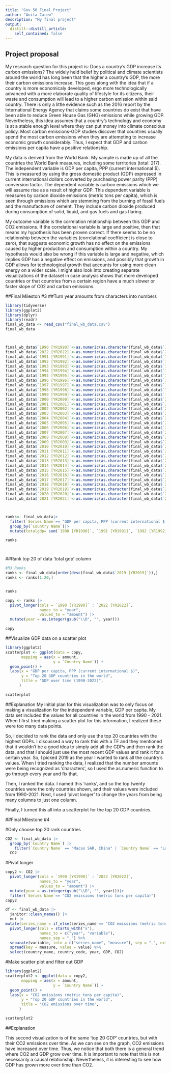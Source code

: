 ```yaml
---
title: "Gov 50 Final Project"
author: "Anita Carew"
description: "My final project"
output:
  distill::distill_article:
    self_contained: false
---
```




## Project proposal

 My research question for this project is: Does a country's GDP increase its carbon emissions? The widely held belief by political and climate scientists around the world has long been that the higher a country's GDP, the more their carbon emissions increase. This goes along with the idea that if a country is more economicaly developed, ergo more technologically advanced with a more elaborate quality of lifestyle for its citizens, their waste and consumption will lead to a higher carbon emission within said country. There is only a little evidence such as the 2016 report by the International Energy Agency that claims some countries do exist that have been able to reduce Green House Gas (GHG) emissions while growing GDP. Nevertheless, this idea assumes that a country's technology and economy is at a stable enough level where they can put money into climate conscious policy. Most carbon emissions-GDP studies discover that countries usually spend the most carbon emissions when they are attempting to increase economic growth considerably. Thus, I expect that GDP and carbon emissions per capita have a positive relationship. 

  My data is derived from the World Bank. My sample is made up of all the countries the World Bank measures, including some territories (total: 217). The independent variable is GDP per capita, PPP (current international $). This is measured by using the gross domestic product (GDP) expressed in current international dollars converted by purchasing power parity (PPP) conversion factor. The dependent variable is carbon emissions which we will assume rise as a result of higher GDP. This dependent variable is measures by carbon dioxide emissions (metric tons per capita), which is seen through emissions which are stemming from the burning of fossil fuels and the manufacture of cement. They include carbon dioxide produced during consumption of solid, liquid, and gas fuels and gas flaring.
  
  My outcome variable is the correlation relationship between this GDP and CO2 emissions. If the correlational variable is large and positive, then that means my hypothesis has been proven correct. If there seems to be no relationship between the variables (correlational coefficient is close to zero), that suggests economic growth has no effect on the emissions caused by higher production and consumption within a country. My hypothesis would also be wrong if this variable is large and negative, which implies GDP has a negative effect on emissions, and possibly that growth in GDP allows for technological growth that accounts for using more clean energy on a wider scale. I might also look into creating separate visualizations of the dataset in case analysis shows that more developed countries or that countries from a certain region have a much slower or faster slope of C02 and carbon emissions. 

##Final Mileston #3
##Turn year amounts from characters into numbers
```r
library(tidyverse)
library(ggplot2)
library(dplyr)
library(readr)
final_wb_data <- read_csv("final_wb_data.csv")
final_wb_data



final_wb_data$`1990 [YR1990]`<-as.numeric(as.character(final_wb_data$`1990 [YR1990]`))
final_wb_data$`2022 [YR2022]`<-as.numeric(as.character(final_wb_data$`2022 [YR2022]`))
final_wb_data$`1991 [YR1991]`<-as.numeric(as.character(final_wb_data$`1991 [YR1991]`))
final_wb_data$`1992 [YR1992]`<-as.numeric(as.character(final_wb_data$`1992 [YR1992]`))
final_wb_data$`1993 [YR1993]`<-as.numeric(as.character(final_wb_data$`1993 [YR1993]`))
final_wb_data$`1994 [YR1994]`<-as.numeric(as.character(final_wb_data$`1994 [YR1994]`))
final_wb_data$`1995 [YR1995]`<-as.numeric(as.character(final_wb_data$`1995 [YR1995]`))
final_wb_data$`1996 [YR1996]`<-as.numeric(as.character(final_wb_data$`1996 [YR1996]`))
final_wb_data$`1997 [YR1997]`<-as.numeric(as.character(final_wb_data$`1997 [YR1997]`))
final_wb_data$`1998 [YR1998]`<-as.numeric(as.character(final_wb_data$`1998 [YR1998]`))
final_wb_data$`1999 [YR1999]`<-as.numeric(as.character(final_wb_data$`1999 [YR1999]`))
final_wb_data$`2000 [YR2000]`<-as.numeric(as.character(final_wb_data$`2000 [YR2000]`))
final_wb_data$`2001 [YR2001]`<-as.numeric(as.character(final_wb_data$`2001 [YR2001]`))
final_wb_data$`2002 [YR2002]`<-as.numeric(as.character(final_wb_data$`2002 [YR2002]`))
final_wb_data$`2003 [YR2003]`<-as.numeric(as.character(final_wb_data$`2003 [YR2003]`))
final_wb_data$`2004 [YR2004]`<-as.numeric(as.character(final_wb_data$`2004 [YR2004]`))
final_wb_data$`2005 [YR2005]`<-as.numeric(as.character(final_wb_data$`2005 [YR2005]`))
final_wb_data$`2006 [YR2006]`<-as.numeric(as.character(final_wb_data$`2006 [YR2006]`))
final_wb_data$`2007 [YR2007]`<-as.numeric(as.character(final_wb_data$`2007 [YR2007]`))
final_wb_data$`2008 [YR2008]`<-as.numeric(as.character(final_wb_data$`2008 [YR2008]`))
final_wb_data$`2009 [YR2009]`<-as.numeric(as.character(final_wb_data$`2009 [YR2009]`))
final_wb_data$`2010 [YR2010]`<-as.numeric(as.character(final_wb_data$`2010 [YR2010]`))
final_wb_data$`2011 [YR2011]`<-as.numeric(as.character(final_wb_data$`2011 [YR2011]`))
final_wb_data$`2012 [YR2012]`<-as.numeric(as.character(final_wb_data$`2012 [YR2012]`))
final_wb_data$`2013 [YR2013]`<-as.numeric(as.character(final_wb_data$`2013 [YR2013]`))
final_wb_data$`2014 [YR2014]`<-as.numeric(as.character(final_wb_data$`2014 [YR2014]`))
final_wb_data$`2015 [YR2015]`<-as.numeric(as.character(final_wb_data$`2015 [YR2015]`))
final_wb_data$`2016 [YR2016]`<-as.numeric(as.character(final_wb_data$`2016 [YR2016]`))
final_wb_data$`2017 [YR2017]`<-as.numeric(as.character(final_wb_data$`2017 [YR2017]`))
final_wb_data$`2018 [YR2018]`<-as.numeric(as.character(final_wb_data$`2018 [YR2018]`))
final_wb_data$`2019 [YR2019]`<-as.numeric(as.character(final_wb_data$`2019 [YR2019]`))
final_wb_data$`2020 [YR2020]`<-as.numeric(as.character(final_wb_data$`2020 [YR2020]`))
final_wb_data$`2021 [YR2021]`<-as.numeric(as.character(final_wb_data$`2021 [YR2021]`))



ranks<- final_wb_data|>
  filter(`Series Name`== "GDP per capita, PPP (current international $)")|>
  group_by(`Country Name`)|>
  mutate(totalgdp= sum(`1990 [YR1990]`, `1991 [YR1991]`, `1992 [YR1992]`, `1993 [YR1993]`, `1994 [YR1994]`, `1995 [YR1995]`, `1996 [YR1996]`, `1997 [YR1997]`, `1998 [YR1998]`, `1999 [YR1999]`, `2000 [YR2000]`, `2001 [YR2001]`, `2002 [YR2002]`, `2003 [YR2003]`, `2004 [YR2004]`, `2005 [YR2005]`, `2006 [YR2006]`, `2007 [YR2007]`, `2008 [YR2008]`, `2009 [YR2009]`, `2010 [YR2010]`, `2011 [YR2011]`, `2012 [YR2012]`, `2013 [YR2013]`, `2014 [YR2014]`, `2015 [YR2015]`, `2016 [YR2016]`, `2017 [YR2017]`, `2018 [YR2018]`, `2019 [YR2019]`, `2020 [YR2020]`,  `2021 [YR2021]`, `2022 [YR2022]`, na.rm=TRUE))

ranks




```


##Rank top 20 of data 'total gdp' column
```r

#M3 Ranks
ranks <- final_wb_data[order(desc(final_wb_data$`2019 [YR2019]`)),]
ranks <- ranks[1:20,]


ranks

```
```r
copy <- ranks |>
  pivot_longer(cols = `1990 [YR1990]` : `2022 [YR2022]`,
               names_to = "year",
               values_to = "amount") |>
  mutate(year = as.integer(gsub("\\D", "", year)))

copy

```


##Visualize GDP data on a scatter plot
```r
library(ggplot2)
scatterplot <- ggplot(data = copy,
       mapping = aes(x = amount,
                     y = `Country Name`)) +
  geom_point() +
  labs(x = "GDP per capita, PPP (current international $)",
       y = "Top 20 GDP countries in the world",
       title = "GDP over time (1990-2022)",
      )

scatterplot


```





##Explanation
My initial plan for this visualization was to only focus on making a visualization for the independent variable, GDP per capita. My data set included the values for all countries in the world from 1990 - 2021. When I first tried making a scatter plot for this information, I realized these were too many data points. 

So, I decided to rank the data and only use the top 20 countries with the highest GDPs. I discussed a way to rank this with a TF and they mentioned that it wouldn't be a good idea to simply add all the GDPs and then rank the data, and that I should just use the most recent GDP values and rank it for a certain year. So, I picked 2019 as the year I wanted to rank all the country's values. When I tried ranking the data, I realized that the number amounts were being recognized as 'characters', so I used the as.numeric function to go through every year and fix that.

Then, I ranked the data. I named this 'ranks', and so the top twenty countries were the only countries shown, and their values were included from 1990-2021. Next, I used 'pivot longer' to change the years from being many columns to just one column. 

Finally, I turned this all into a scatterplot for the top 20 GDP countries.








##Final Milestone #4

#Only choose top 20 rank countries
```r
CO2 <- final_wb_data |>
  group_by(`Country Name`) |>
    filter(`Country Name` == "Macao SAR, China" | `Country Name` == "Luxembourg"| `Country Name` == "Singapore"| `Country Name` == "Qatar"| `Country Name` == "Ireland"| `Country Name` == "Bermuda"| `Country Name` == "Cayman Islands"| `Country Name` == "United Arab Emirates"| `Country Name` == "Switzerland"| `Country Name` == "Norway"| `Country Name` == "United States"| `Country Name` == "Brunei Darussalam"| `Country Name` == "North America"| `Country Name` == "San Marino"| `Country Name` == "Hong Kong SAR, China"| `Country Name` == "Netherlands"| `Country Name` == "Denmark"| `Country Name` == "Austria"| `Country Name` == "Iceland"| `Country Name` == "Germany")
  CO2

```

#Pivot longer
```r
copy2 <- CO2 |>
  pivot_longer(cols = `1990 [YR1990]` : `2022 [YR2022]`,
               names_to = "year",
               values_to = "amount") |>
  mutate(year = as.integer(gsub("\\D", "", year)))|>
  filter(`Series Name`== "CO2 emissions (metric tons per capita)")
copy2

```

```r
df <- final_wb_data |>
  janitor::clean_names() |>
  mut |>
mutate(series_name = if_else(series_name == "CO2 emissions (metric tons per capita)", "CO2", "GDP"))
  pivot_longer(cols = starts_with("x"), 
               names_to = c("year", "variable"), 
               names_sep = "_") %>%
  separate(variable, into = c("series_name", "measure"), sep = "_", extra = "merge") %>%
  spread(key = measure, value = value) %>%
  select(country_name, country_code, year, GDP, CO2)
```


#Make scatter plot and filter out GDP
```r
library(ggplot2)
scatterplot2 <- ggplot(data = copy2,
       mapping = aes(x = amount,
                     y = `Country Name`)) +
  geom_point() +
  labs(x = "CO2 emissions (metric tons per capita)",
       y = "Top 20 GDP countries in the world",
       title = "CO2 emissions over time",
      )

scatterplot2
```
##Explanation

This second visualization is of the same 'top 20 GDP' countries, but with their CO2 emissions over time. As we can see on the graph, CO2 emissions have increased over time. Thus, we notice that both there is a general trend where CO2 and GDP grow over time. It is important to note that this is not necessarily a causal relationship. Nevertheless, it is interesting to see how GDP has grown more over time than CO2.


